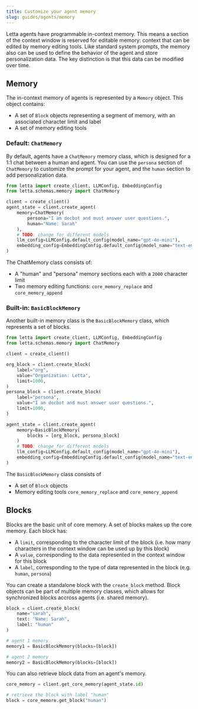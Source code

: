 ```yaml
---
title: Customize your agent memory
slug: guides/agents/memory
---
```


Letta agents have programmable in-context memory. This means a section of the context window is reserved for editable memory: context that can be edited by memory editing tools. Like standard system prompts, the memory also can be used to define the behavior of the agent and store personalization data. The key distinction is that this data can be modified over time. 

## Memory 
The in-context memory of agents is represented by a `Memory` object. This object contains: 
* A set of `Block` objects representing a segment of memory, with an associated character limit and label 
* A set of memory editing tools

### Default: `ChatMemory` 
By default, agents have a `ChatMemory` memory class, which is designed for a 1:1 chat between a human and agent. You can use the `persona` section of `ChatMemory` to customize the prompt for your agent, and the `human` section to add personalization data.

```python
from letta import create_client, LLMConfig, EmbeddingConfig
from letta.schemas.memory import ChatMemory

client = create_client() 
agent_state = client.create_agent(
    memory=ChatMemory(
        persona="I am docbot and must answer user questions.", 
        human="Name: Sarah"
    ), 
    # TODO: change for different models
    llm_config=LLMConfig.default_config(model_name="gpt-4o-mini"),
    embedding_config=EmbeddingConfig.default_config(model_name="text-embedding-ada-002")
)
```
The ChatMemory class consists of:
* A "human" and "persona" memory sections each with a `2000` character limit
* Two memory editing functions: `core_memory_replace` and `core_memory_append`

### Built-in: `BasicBlockMemory` 
Another built-in memory class is the `BasicBlockMemory` class, which represents a set of blocks. 
```python
from letta import create_client, LLMConfig, EmbeddingConfig
from letta.schemas.memory import ChatMemory

client = create_client() 

org_block = client.create_block(
    label="org",
    value="Organization: Letta",
    limit=1000,
) 
persona_block = client.create_block(
    label="persona",
    value="I am docbot and must answer user questions.",
    limit=1000, 
)  

agent_state = client.create_agent(
    memory=BasicBlockMemory(
        blocks = [org_block, persona_block]
    )
    # TODO: change for different models
    llm_config=LLMConfig.default_config(model_name="gpt-4o-mini"),
    embedding_config=EmbeddingConfig.default_config(model_name="text-embedding-ada-002")
)
```
The `BasicBlockMemory` class consists of
* A set of `Block` objects
* Memory editing tools `core_memory_replace` and `core_memory_append`


## Blocks 
Blocks are the basic unit of core memory. A set of blocks makes up the core memory. Each block has: 
* A `limit`, corresponding to the character limit of the block (i.e. how many characters in the context window can be used up by this block)
* A `value`, corresponding to the data represented in the context window for this block 
* A `label`, corresponding to the type of data represented in the block (e.g. `human`, `persona`)
 
You can create a standalone block with the `create_block` method. Block objects can be part of multiple memory classes, which allows for synchronized blocks accross agents (i.e. shared memory).
```python
block = client.create_block(
    name="sarah", 
    text: "Name: Sarah", 
    label: "human"
)

# agent 1 memory
memory1 = BasicBlockMemory(blocks=[block])

# agent 2 memory
memory2 = BasicBlockMemory(blocks=[block])
```

You can also retrieve block data from an agent's memory. 
```python
core_memory = client.get_core_memory(agent_state.id)

# retrieve the block with label "human" 
block = core_memore.get_block("human")
```     

